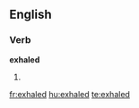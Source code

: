 
==English==

===Verb===
'''exhaled'''

# {{past of|[[exhale]]}}

[[fr:exhaled]]
[[hu:exhaled]]
[[te:exhaled]]